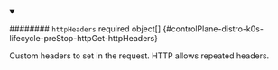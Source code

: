 


<details className="config-field" data-expandable="true" open>
<summary>

######## `httpHeaders` <span className="config-field-required" data-required="false">required</span> <span className="config-field-type">object[]</span> <span className="config-field-default"></span> <span className="config-field-enum"></span> {#controlPlane-distro-k0s-lifecycle-preStop-httpGet-httpHeaders}

Custom headers to set in the request. HTTP allows repeated headers.

</summary>

<PartialHttpheadersreference />


</details>
